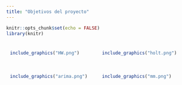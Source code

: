 ```yaml
---
title: "Objetivos del proyecto"
---
```

```r
knitr::opts_chunk$set(echo = FALSE)
library(knitr)
```
<center>
<div style="padding: 10px; float: left; width: 45%; text-align: justify;">
```r
include_graphics("HW.png")
```
</div>
<div style="padding: 10px; float: left; width: 45%; text-align: justify;">
```r
include_graphics("holt.png")
```
</div>
<div style="padding: 10px; float: left; width: 45%; text-align: justify;">
```r
include_graphics("arima.png")
```
</div><div style="padding: 10px; float: left; width: 45%; text-align: justify;">
```r
include_graphics("mm.png")
```
</div>
</center>
